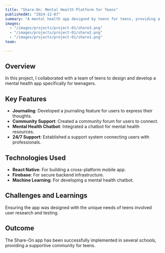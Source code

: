 ```yaml
---
title: "Share-On: Mental Health Platform for Teens"
publishedAt: "2024-12-07"
summary: "A mental health app designed by teens for teens, providing a safe space for journaling, community support, and access to mental health resources."
images:
  - "/images/projects/project-01/share3.png"
  - "/images/projects/project-01/share2.png"
  - "/images/projects/project-01/share1.png"
team:
  
---
```


## Overview

In this project, I collaborated with a team of teens to design and develop a mental health app specifically for teenagers.

## Key Features

- **Journaling**: Developed a journaling feature for users to express their thoughts.
- **Community Support**: Created a community forum for users to connect.
- **Mental Health Chatbot**: Integrated a chatbot for mental health resources.
- **24/7 Support**: Established a support system connecting users with professionals.

## Technologies Used

- **React Native**: For building a cross-platform mobile app.
- **Firebase**: For secure backend infrastructure.
- **Machine Learning**: For developing a mental health chatbot.

## Challenges and Learnings

Ensuring the app was designed with the unique needs of teens involved user research and testing.

## Outcome

The Share-On app has been successfully implemented in several schools, providing a supportive community for teens.